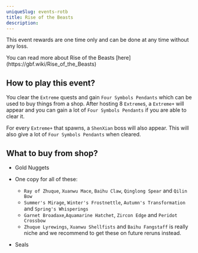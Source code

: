```yaml
---
uniqueSlug: events-rotb
title: Rise of the Beasts
description:
---
```


This event rewards are one time only and can be done at any time without any loss.

<Callout type="default">
	You can read more about Rise of the Beasts
	[here](https://gbf.wiki/Rise_of_the_Beasts)
</Callout>

## How to play this event?

You clear the `Extreme` quests and gain `Four Symbols Pendants` which can be used to buy things from a shop.
After hosting 8 `Extreme`s, a `Extreme+` will appear and you can gain a lot of `Four Symbols Pendants` if you are able to clear it.

For every `Extreme+` that spawns, a `ShenXian` boss will also appear.
This will also give a lot of `Four Symbols Pendants` when cleared.

## What to buy from shop?

-   Gold Nuggets
-   One copy for all of these:

    -   `Ray of Zhuque`, `Xuanwu Mace`, `Baihu Claw`, `Qinglong Spear` and `Qilin Bow`
    -   `Summer's Mirage`, `Winter's Frostnettle`, `Autumn's Transformation` and `Spring's Whisperings`
    -   `Garnet Broadaxe`,`Aquamarine Hatchet`, `Zircon Edge` and `Peridot Crossbow`
    -   `Zhuque Lyrewings`, `Xuanwu Shellfists` and `Baihu Fangstaff`
        is really niche and we recommend to get these on future reruns instead.

-   Seals
